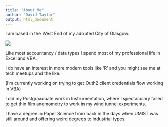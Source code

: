 ```yaml
---
title: "About_Me"
author: "David Taylor"
output: html_document
---
```


I am based in the West End of my adopted City of Glasgow.

![](images/kelvinbridgebnw.jpg)


Like most accountancy / data types I spend most of my professional life in Excel and VBA.

I do have an interest in more modern tools like 'R' and you might see me at tech meetups and the like.

(I'm currently working on trying to get Outh2 client credentials flow working in VBA)

I did my Postgraaduate work in Instrumentation, where I spectaculary failed to get thin film anemometry to work in my wind tunnel experiments.

I have a degree in Paper Science from back in the days when UMIST was still around and offering weird degrees to industrial types.
